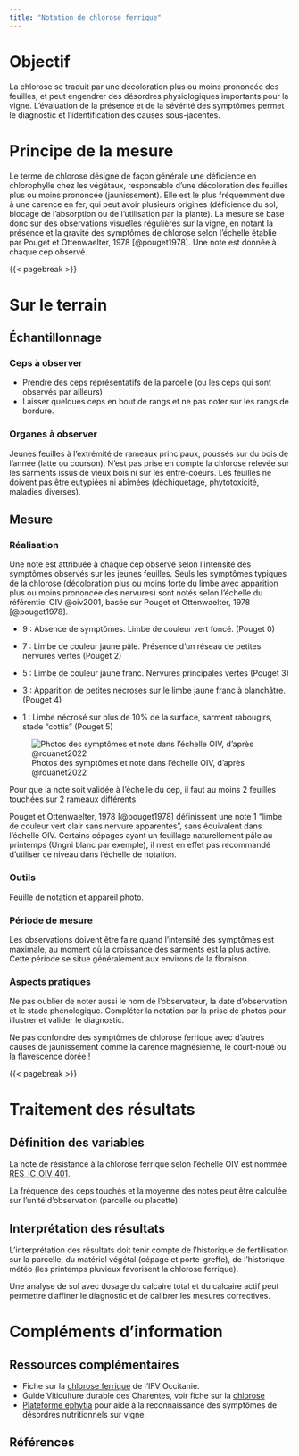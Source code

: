 ```yaml
---
title: "Notation de chlorose ferrique"
---
```


# Objectif

La chlorose se traduit par une décoloration plus ou moins prononcée des feuilles, et peut engendrer des désordres physiologiques importants pour la vigne. L'évaluation de la présence et de la sévérité des symptômes permet le diagnostic et l'identification des causes sous-jacentes.

# Principe de la mesure

Le terme de chlorose désigne de façon générale une déficience en chlorophylle chez les végétaux, responsable d'une décoloration des feuilles plus ou moins prononcée (jaunissement). Elle est le plus fréquemment due à une carence en fer, qui peut avoir plusieurs origines (déficience du sol, blocage de l'absorption ou de l'utilisation par la plante). La mesure se base donc sur des observations visuelles régulières sur la vigne, en notant la présence et la gravité des symptômes de chlorose selon l'échelle établie par Pouget et Ottenwaelter, 1978 [@pouget1978]. Une note est donnée à chaque cep observé.

{{< pagebreak >}}

# Sur le terrain

## Échantillonnage

### Ceps à observer

-   Prendre des ceps représentatifs de la parcelle (ou les ceps qui sont observés par ailleurs)
-   Laisser quelques ceps en bout de rangs et ne pas noter sur les rangs de bordure.

### Organes à observer

Jeunes feuilles à l'extrémité de rameaux principaux, poussés sur du bois de l'année (latte ou courson). N'est pas prise en compte la chlorose relevée sur les sarments issus de vieux bois ni sur les entre-coeurs. Les feuilles ne doivent pas être eutypiées ni abîmées (déchiquetage, phytotoxicité, maladies diverses).

## Mesure

### Réalisation

Une note est attribuée à chaque cep observé selon l'intensité des symptômes observés sur les jeunes feuilles. Seuls les symptômes typiques de la chlorose (décoloration plus ou moins forte du limbe avec apparition plus ou moins prononcée des nervures) sont notés selon l'échelle du référentiel OIV @oiv2001, basée sur Pouget et Ottenwaelter, 1978 [@pouget1978].

-   9 : Absence de symptômes. Limbe de couleur vert foncé. (Pouget 0)

-   7 : Limbe de couleur jaune pâle. Présence d'un réseau de petites nervures vertes (Pouget 2)

-   5 : Limbe de couleur jaune franc. Nervures principales vertes (Pouget 3)

-   3 : Apparition de petites nécroses sur le limbe jaune franc à blanchâtre. (Pouget 4)

-   1 : Limbe nécrosé sur plus de 10% de la surface, sarment rabougirs, stade "cottis" (Pouget 5)

![Photos des symptômes et note dans l'échelle OIV, d'après @rouanet2022](images/chlorose_pouget.png)

Pour que la note soit validée à l'échelle du cep, il faut au moins 2 feuilles touchées sur 2 rameaux différents.

::: callout-note
Pouget et Ottenwaelter, 1978 [@pouget1978] définissent une note 1 "limbe de couleur vert clair sans nervure apparentes", sans équivalent dans l'échelle OIV. Certains cépages ayant un feuillage naturellement pâle au printemps (Ungni blanc par exemple), il n'est en effet pas recommandé d'utiliser ce niveau dans l'échelle de notation.
:::

### Outils

Feuille de notation et appareil photo.

### Période de mesure

Les observations doivent être faire quand l'intensité des symptômes est maximale, au moment où la croissance des sarments est la plus active. Cette période se situe généralement aux environs de la floraison.

### Aspects pratiques

::: callout-note
Ne pas oublier de noter aussi le nom de l'observateur, la date d'observation et le stade phénologique. Compléter la notation par la prise de photos pour illustrer et valider le diagnostic.
:::

::: callout-warning
Ne pas confondre des symptômes de chlorose ferrique avec d'autres causes de jaunissement comme la carence magnésienne, le court-noué ou la flavescence dorée !
:::

{{< pagebreak >}}

# Traitement des résultats

## Définition des variables

La note de résistance à la chlorose ferrique selon l'échelle OIV est nommée [RES_IC_OIV_401](https://cropontology.org/term/CO_356:1000193).

La fréquence des ceps touchés et la moyenne des notes peut être calculée sur l'unité d'observation (parcelle ou placette).

## Interprétation des résultats

L'interprétation des résultats doit tenir compte de l'historique de fertilisation sur la parcelle, du matériel végétal (cépage et porte-greffe), de l'historique météo (les printemps pluvieux favorisent la chlorose ferrique).

::: callout-tip
Une analyse de sol avec dosage du calcaire total et du calcaire actif peut permettre d'affiner le diagnostic et de calibrer les mesures correctives.
:::

# Compléments d'information

## Ressources complémentaires

-   Fiche sur la [chlorose ferrique](https://www.vignevin-occitanie.com/fiches-pratiques/la-chlorose-ferrique/) de l'IFV Occitanie.
-   Guide Viticulture durable des Charentes, voir fiche sur la [chlorose](https://vignevin-charentes.com/animals/nutrition-et-fertilisation-vigne/#)
-   [Plateforme ephytia](https://ephytia.inra.fr/fr/C/7070/Vigne-Desordres-nutritionnels) pour aide à la reconnaissance des symptômes de désordres nutritionnels sur vigne.

## Références
